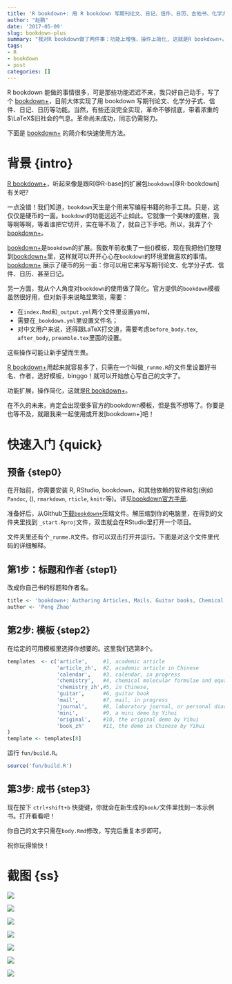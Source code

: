 ```yaml
---
title: 'R bookdown+: 用 R bookdown 写期刊论文、日记、信件、日历、吉他书、化学方程式'
author: "赵鹏"
date: '2017-05-09'
slug: bookdown-plus
summary: "我对R bookdown做了两件事：功能上增强，操作上简化, 这就是R bookdown+。"
tags:
- R
- bookdown
- post
categories: []
---
```


R bookdown 能做的事情很多，可是那些功能迟迟不来，我只好自己动手，写了个 [bookdown+](https://github.com/dapengde/bookdown-plus)，目前大体实现了用 bookdown 写期刊论文、化学分子式、信件、日记、日历等功能。当然，有些还没完全实现，革命不够彻底，带着浓重的$\LaTeX$旧社会的气息。革命尚未成功，同志仍需努力。

下面是 [bookdown+](https://github.com/dapengde/bookdown-plus) 的简介和快速使用方法。

# 背景 {intro}

[R bookdown+](https://github.com/dapengde/bookdown-plus)，听起来像是跟R[@R-base]的扩展包`bookdown`[@R-bookdown]有关吧? 

一点没错！我们知道，`bookdown`天生是个用来写编程书籍的称手工具。只是，这仅仅是硬币的一面。`bookdown`的功能远远不止如此。它就像一个美味的蛋糕，我等啊等啊，等着谁把它切开，实在等不及了，就自己下手吧。所以，我弄了个[bookdown+](https://github.com/dapengde/bookdown-plus)。

[bookdown+](https://github.com/dapengde/bookdown-plus)是`bookdown`的扩展。我数年前收集了一些\(\LaTeX\)模板，现在我把他们整理到[bookdown+](https://github.com/dapengde/bookdown-plus)里，这样就可以开开心心在`bookdown`的环境里做喜欢的事情。[bookdown+](https://github.com/dapengde/bookdown-plus) 展示了硬币的另一面：你可以用它来写写期刊论文、化学分子式、信件、日历、甚至日记。

另一方面，我从个人角度对`bookdown`的使用做了简化。官方提供的`bookdown`模板虽然很好用，但对新手来说略显繁琐，需要：

- 在`index.Rmd`和`_output.yml`两个文件里设置yaml，
- 需要在`_bookdown.yml`里设置文件名；
- 对中文用户来说，还得跟LaTeX打交道，需要考虑`before_body.tex`, `after_body`, `preamble.tex`里面的设置。

这些操作可能让新手望而生畏。

[R bookdown+](https://github.com/dapengde/bookdown-plus)用起来就容易多了，只需在一个叫做`_runme.R`的文件里设置好书名、作者，选好模板，binggo！就可以开始放心写自己的文字了。

功能扩展，操作简化，这就是[R bookdown+](https://github.com/dapengde/bookdown-plus)。

在不久的未来，肯定会出现很多官方的bookdown模板，但是我不想等了。你要是也等不及，就跟我来一起使用或开发[bookdown+]吧！

# 快速入门 {quick}

## 预备 {step0}

在开始前，你需要安装 R, RStudio, bookdown，和其他依赖的软件和包(例如 `Pandoc`, \(\LaTeX\), `rmarkdown`, `rticle`, `knitr`等)。详见[bookdown官方手册](https://bookdown.org/yihui/bookdown/).

准备好后，从Github[下载`bookdown+`](https://github.com/dapengde/bookdown-plus/archive/master.zip)压缩文件。解压缩到你的电脑里，在得到的文件夹里找到 `_start.Rproj`文件，双击就会在RStudio里打开一个项目。

文件夹里还有个`_runme.R`文件。你可以双击打开并运行。下面是对这个文件里代码的详细解释。

## 第1步：标题和作者 {step1}

改成你自己书的标题和作者名。

```r
title <- 'bookdown+: Authoring Articles, Mails, Guitar books, Chemical Molecular Formulae and Equations with R bookdown'
author <- 'Peng Zhao'
```

## 第2步: 模板 {step2}

在给定的可用模板里选择你想要的。这里我们选第8个。

```r
templates  <- c('article',     #1, academic article
                'article_zh',  #2, academic article in Chinese
                'calendar',    #3, calendar, in progress
                'chemistry',   #4, chemical molecular formulae and equations
                'chemistry_zh',#5, in Chinese,
                'guitar',      #6, guitar book
                'mail',        #7, mail, in progress
                'journal',     #8, laboratory journal, or personal diary
                'mini',        #9, a mini demo by Yihui
                'original',    #10, the original demo by Yihui
                'book_zh'      #11, the demo in Chinese by Yihui
)
template <- templates[8]
```

运行 `fun/build.R`。

```r
source('fun/build.R')
```

## 第3步: 成书  {step3}

现在按下 `ctrl+shift+b` 快捷键，你就会在新生成的`book/`文件里找到一本示例书。打开看看吧！

你自己的文字只需在`body.Rmd`修改，写完后重复本步即可。

祝你玩得愉快！

# 截图 {ss}

![](https://github.com/dapengde/bookdown-plus/raw/master/showcase/bookdown+guitar.png)

![](https://github.com/dapengde/bookdown-plus/raw/master/showcase/bookdown+mail.png)

![](https://github.com/dapengde/bookdown-plus/raw/master/showcase/bookdown+journal.png)


![](https://github.com/dapengde/bookdown-plus/raw/master/showcase/bookdown+calendar.png)

![](https://github.com/dapengde/bookdown-plus/raw/master/showcase/bookdown+article.png)


![](https://github.com/dapengde/bookdown-plus/raw/master/showcase/bookdown+chem.png)


![](https://github.com/dapengde/bookdown-plus/raw/master/showcase/bookdown+articlezh.png)

